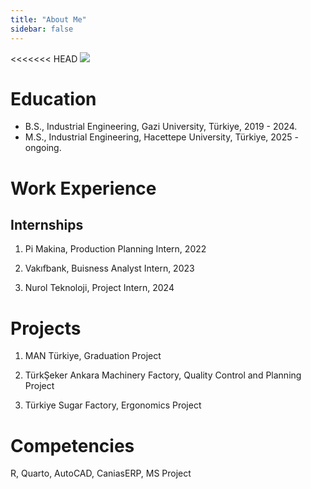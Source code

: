 ```yaml
---
title: "About Me"
sidebar: false 
---
```


<<<<<<< HEAD
![](assets/images/indir.jpg){fig-align="center"}

# Education

-   B.S., Industrial Engineering, Gazi University, Türkiye, 2019 - 2024.
-   M.S., Industrial Engineering, Hacettepe University, Türkiye, 2025 - ongoing.


# Work Experience
    

## Internships

1.  Pi Makina, Production Planning Intern, 2022

2.  Vakıfbank,  Buisness Analyst Intern, 2023

3.  Nurol Teknoloji, Project Intern, 2024

# Projects

1.   MAN Türkiye, Graduation Project 

2.  TürkŞeker Ankara Machinery Factory, Quality Control and Planning Project

3.  Türkiye Sugar Factory, Ergonomics Project


# Competencies

R, Quarto, AutoCAD, CaniasERP, MS Project
